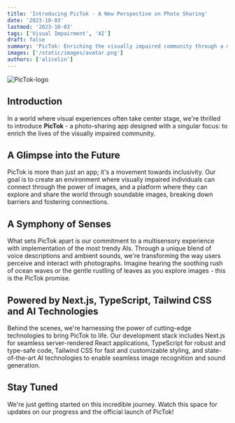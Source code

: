 ```yaml
---
title: 'Introducing PicTok - A New Perspective on Photo Sharing'
date: '2023-10-03'
lastmod: '2023-10-03'
tags: ['Visual Impairment', 'AI']
draft: false
summary: 'PicTok: Enriching the visually impaired community through a multisensory photo-sharing experience, merging cutting-edge AI with Next.js, TypeScript, and Tailwind CSS.'
images: ['/static/images/avatar.png']
authors: ['alicelin']
---
```


![PicTok-logo](/static/images/avatar.png)

## Introduction

In a world where visual experiences often take center stage, we're thrilled to introduce **PicTok** - a photo-sharing app designed with a singular focus: to enrich the lives of the visually impaired community.

## A Glimpse into the Future

PicTok is more than just an app; it's a movement towards inclusivity. Our goal is to create an environment where visually impaired individuals can connect through the power of images, and a platform where they can explore and share the world through soundable images, breaking down barriers and fostering connections.

## A Symphony of Senses

What sets PicTok apart is our commitment to a multisensory experience with implementation of the most trendy AIs. Through a unique blend of voice descriptions and ambient sounds, we're transforming the way users perceive and interact with photographs. Imagine hearing the soothing rush of ocean waves or the gentle rustling of leaves as you explore images - this is the PicTok promise.

## Powered by Next.js, TypeScript, Tailwind CSS and AI Technologies

Behind the scenes, we're harnessing the power of cutting-edge technologies to bring PicTok to life. Our development stack includes Next.js for seamless server-rendered React applications, TypeScript for robust and type-safe code, Tailwind CSS for fast and customizable styling, and state-of-the-art AI technologies to enable seamless image recognition and sound generation.

## Stay Tuned

We're just getting started on this incredible journey. Watch this space for updates on our progress and the official launch of PicTok!
